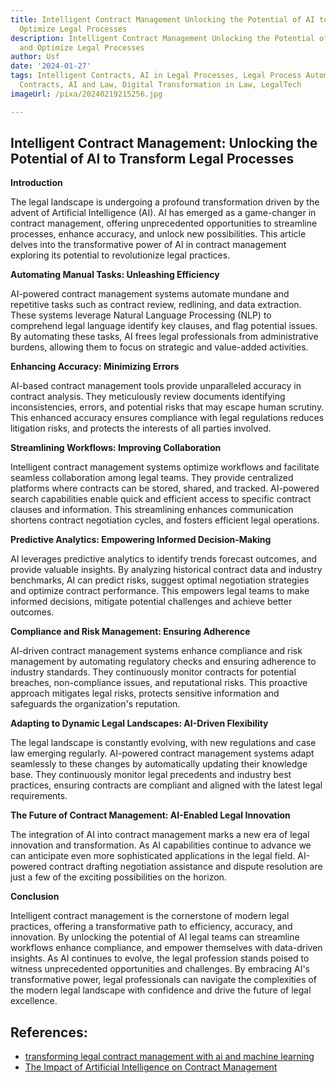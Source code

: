 ```yaml
---
title: Intelligent Contract Management Unlocking the Potential of AI to Automate and
  Optimize Legal Processes
description: Intelligent Contract Management Unlocking the Potential of AI to Automate
  and Optimize Legal Processes
author: Usf
date: '2024-01-27'
tags: Intelligent Contracts, AI in Legal Processes, Legal Process Automation, Smart
  Contracts, AI and Law, Digital Transformation in Law, LegalTech
imageUrl: /pixa/20240219215256.jpg

---
```

##  Intelligent Contract Management: Unlocking the Potential of AI to Transform Legal Processes

**Introduction**

The legal landscape  is undergoing  a profound transformation driven by  the advent of Artificial  Intelligence (AI). AI has emerged as a game-changer in contract  management, offering unprecedented opportunities to streamline processes, enhance accuracy, and unlock new  possibilities. This article delves into the transformative power of AI in contract management exploring its potential to revolutionize legal practices.

**Automating Manual Tasks: Unleashing Efficiency**

AI-powered  contract management systems automate mundane and repetitive tasks such  as contract review, redlining, and data extraction. These systems leverage Natural Language Processing (NLP) to comprehend legal language identify key clauses, and flag potential issues.  By  automating these tasks,  AI frees legal professionals from  administrative burdens, allowing them to focus on  strategic  and value-added activities.

**Enhancing Accuracy: Minimizing Errors**

AI-based contract management tools provide unparalleled accuracy in contract analysis. They meticulously review documents identifying inconsistencies, errors, and potential risks that  may escape  human scrutiny. This  enhanced  accuracy ensures compliance with legal regulations reduces litigation risks, and protects the interests of all parties involved.

**Streamlining Workflows:  Improving Collaboration**

Intelligent contract management systems optimize workflows and facilitate seamless collaboration among  legal teams. They provide centralized platforms where contracts can be stored, shared, and tracked. AI-powered search capabilities enable quick and  efficient  access to  specific contract clauses and information. This  streamlining enhances communication shortens contract negotiation cycles, and fosters efficient legal  operations.

**Predictive Analytics: Empowering Informed Decision-Making**

AI leverages predictive analytics to identify trends forecast outcomes, and provide valuable insights.  By analyzing historical contract data and industry benchmarks, AI can predict risks, suggest optimal negotiation strategies  and optimize contract performance. This empowers legal teams to make informed  decisions, mitigate potential challenges and achieve better outcomes.

**Compliance and Risk Management: Ensuring Adherence**

AI-driven contract  management systems enhance compliance  and risk management by automating regulatory checks and  ensuring  adherence to industry standards. They continuously monitor contracts for potential breaches, non-compliance issues, and reputational risks. This proactive approach mitigates legal risks,  protects sensitive information and safeguards the organization's reputation.

**Adapting to  Dynamic Legal  Landscapes: AI-Driven Flexibility**

The legal landscape is constantly  evolving, with new regulations and case law emerging regularly. AI-powered contract management systems adapt seamlessly to these changes by automatically updating their knowledge base. They continuously monitor legal precedents and industry best practices, ensuring contracts  are compliant and aligned with the latest legal requirements.

**The Future of Contract Management: AI-Enabled Legal Innovation**

The integration of AI  into contract management marks a new era of legal innovation and transformation. As  AI capabilities continue to advance we  can anticipate even  more sophisticated applications in the legal field. AI-powered contract drafting negotiation assistance and dispute  resolution are  just a few of the exciting possibilities on  the horizon.

**Conclusion**

Intelligent contract management is the cornerstone of modern legal practices, offering a transformative path to efficiency,  accuracy, and innovation. By unlocking the potential  of AI legal teams can streamline workflows enhance compliance, and empower themselves with  data-driven insights. As AI continues to evolve, the legal  profession stands poised to witness unprecedented opportunities and challenges. By embracing AI's  transformative power, legal professionals can navigate the complexities of the modern legal landscape with confidence and drive the  future of legal excellence.

## References:
- [transforming legal contract management with ai and machine learning](https://www.linkedin.com/pulse/revolutionizing-legal-optimization-transformation)
- [The Impact of Artificial Intelligence on Contract Management](https://bluenotary.us/the-impact-of-artificial-intelligence-on-contract-management/)
